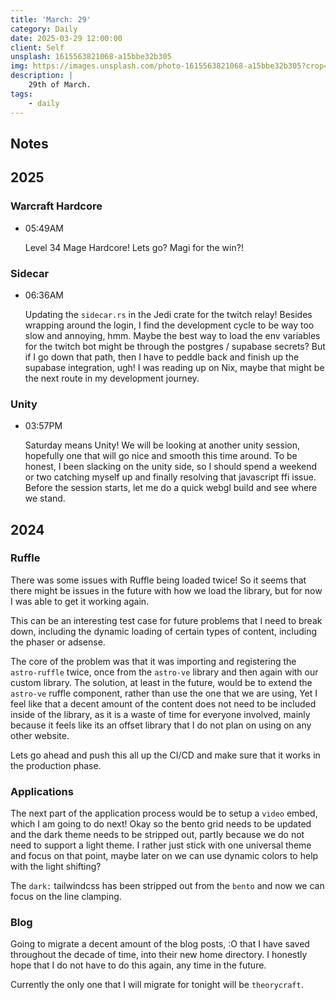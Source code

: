```yaml
---
title: 'March: 29'
category: Daily
date: 2025-03-29 12:00:00
client: Self
unsplash: 1615563821068-a15bbe32b305
img: https://images.unsplash.com/photo-1615563821068-a15bbe32b305?crop=entropy&cs=srgb&fm=jpg&ixid=MnwzNjM5Nzd8MHwxfHJhbmRvbXx8fHx8fHx8fDE2ODE3NDg2ODY&ixlib=rb-4.0.3&q=85
description: |
    29th of March.
tags:
    - daily
---
```


## Notes

## 2025

### Warcraft Hardcore

-   05:49AM

    Level 34 Mage Hardcore!
    Lets go? Magi for the win?!

### Sidecar

-   06:36AM

    Updating the `sidecar.rs` in the Jedi crate for the twitch relay!
    Besides wrapping around the login, I find the development cycle to be way too slow and annoying, hmm.
    Maybe the best way to load the env variables for the twitch bot might be through the postgres / supabase secrets?
    But if I go down that path, then I have to peddle back and finish up the supabase integration, ugh!
    I was reading up on Nix, maybe that might be the next route in my development journey.

### Unity

-   03:57PM

    Saturday means Unity!
    We will be looking at another unity session, hopefully one that will go nice and smooth this time around.
    To be honest, I been slacking on the unity side, so I should spend a weekend or two catching myself up and finally resolving that javascript ffi issue.
    Before the session starts, let me do a quick webgl build and see where we stand.

## 2024


### Ruffle

There was some issues with Ruffle being loaded twice! So it seems that there might be issues in the future with how we load the library, but for now I was able to get it working again.

This can be an interesting test case for future problems that I need to break down, including the dynamic loading of certain types of content, including the phaser or adsense.

The core of the problem was that it was importing and registering the `astro-ruffle` twice, once from the `astro-ve` library and then again with our custom library. The solution, at least in the future, would be to extend the `astro-ve` ruffle component, rather than use the one that we are using,
Yet I feel like that a decent amount of the content does not need to be included inside of the library, as it is a waste of time for everyone involved, mainly because it feels like its an offset library that I do not plan on using on any other website.

Lets go ahead and push this all up the CI/CD and make sure that it works in the production phase.


### Applications

The next part of the application process would be to setup a `video` embed, which I am going to do next!
Okay so the bento grid needs to be updated and the dark theme needs to be stripped out, partly because we do not need to support a light theme.
I rather just stick with one universal theme and focus on that point, maybe later on we can use dynamic colors to help with the light shifting?

The `dark:` tailwindcss has been stripped out from the `bento` and now we can focus on the line clamping.



### Blog

Going to migrate a decent amount of the blog posts, :O that I have saved throughout the decade of time, into their new home directory.
I honestly hope that I do not have to do this again, any time in the future.

Currently the only one that I will migrate for tonight will be `theorycraft`.

